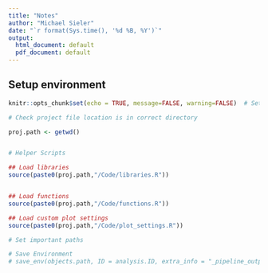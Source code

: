 ```yaml
---
title: "Notes"
author: "Michael Sieler"
date: "`r format(Sys.time(), '%d %B, %Y')`"
output:
  html_document: default
  pdf_document: default
---
```





## Setup environment
```r
knitr::opts_chunk$set(echo = TRUE, message=FALSE, warning=FALSE)  # Sets default knit settings for document

# Check project file location is in correct directory

proj.path <- getwd()


# Helper Scripts

## Load libraries
source(paste0(proj.path,"/Code/libraries.R"))


## Load functions
source(paste0(proj.path,"/Code/functions.R"))

## Load custom plot settings
source(paste0(proj.path,"/Code/plot_settings.R"))

# Set important paths

# Save Environment
# save_env(objects.path, ID = analysis.ID, extra_info = "_pipeline_output")

```